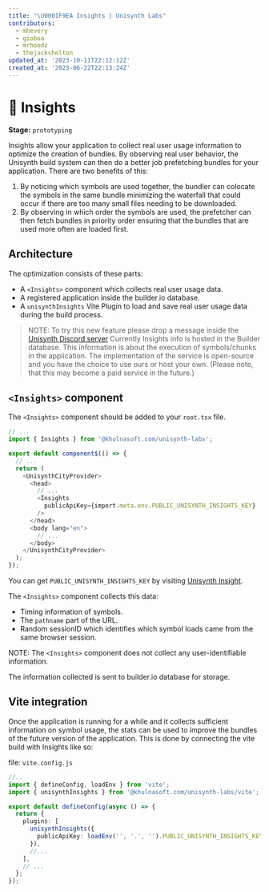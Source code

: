 ```yaml
---
title: "\U0001F9EA Insights | Unisynth Labs"
contributors:
  - mhevery
  - gioboa
  - mrhoodz
  - thejackshelton
updated_at: '2023-10-11T22:12:12Z'
created_at: '2023-06-22T22:13:24Z'
---
```


# 🧪 Insights 
**Stage:** `prototyping`

Insights allow your application to collect real user usage information to optimize the creation of bundles. By observing real user behavior, the Unisynth build system can then do a better job prefetching bundles for your application. There are two benefits of this:
1. By noticing which symbols are used together, the bundler can colocate the symbols in the same bundle minimizing the waterfall that could occur if there are too many small files needing to be downloaded.
2. By observing in which order the symbols are used, the prefetcher can then fetch bundles in priority order ensuring that the bundles that are used more often are loaded first.

## Architecture

The optimization consists of these parts:
- A `<Insights>` component which collects real user usage data.
- A registered application inside the builder.io database.
- A `unisynthInsights` Vite Plugin to load and save real user usage data during the build process.

> NOTE:
> To try this new feature please drop a message inside the [Unisynth Discord server](https://unisynth.dev/chat)
> Currently Insights info is hosted in the Builder database. This information is about the execution of symbols/chunks in the application.
> The implementation of the service is open-source and you have the choice to use ours or host your own.
> (Please note, that this may become a paid service in the future.)


## `<Insights>` component

The `<Insights>` component should be added to your `root.tsx` file.

```typescript
// ...
import { Insights } from '@khulnasoft.com/unisynth-labs';

export default component$(() => {
  // ...
  return (
    <UnisynthCityProvider>
      <head>
        // ...
        <Insights
          publicApiKey={import.meta.env.PUBLIC_UNISYNTH_INSIGHTS_KEY}
        />
      </head>
      <body lang="en">
        // ...
      </body>
    </UnisynthCityProvider>
  );
});
```

You can get `PUBLIC_UNISYNTH_INSIGHTS_KEY` by visiting [Unisynth Insight](https://insights.unisynth.dev/app/add/).

The `<Insights>` component collects this data:
- Timing information of symbols.
- The `pathname` part of the URL.
- Random sessionID which identifies which symbol loads came from the same browser session.

NOTE: The `<Insights>` component does not collect any user-identifiable information.

The information collected is sent to builder.io database for storage.

## Vite integration

Once the application is running for a while and it collects sufficient information on symbol usage, the stats can be used to improve the bundles of the future version of the application. This is done by connecting the vite build with Insights like so:

file: `vite.config.js`
```typescript
//..
import { defineConfig, loadEnv } from 'vite';
import { unisynthInsights } from '@khulnasoft.com/unisynth-labs/vite';

export default defineConfig(async () => {
  return {
    plugins: [
      unisynthInsights({
        publicApiKey: loadEnv('', '.', '').PUBLIC_UNISYNTH_INSIGHTS_KEY,
      }),
      //...
    ],
    // ...
  };
});
```
